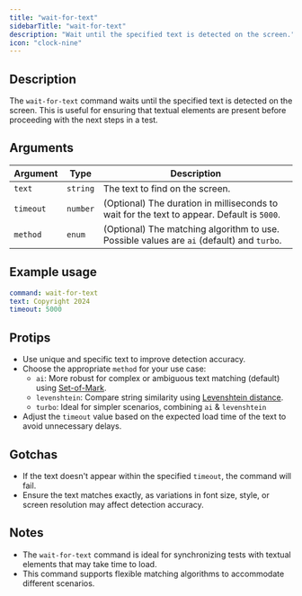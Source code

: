 ```yaml
---
title: "wait-for-text"
sidebarTitle: "wait-for-text"
description: "Wait until the specified text is detected on the screen."
icon: "clock-nine"
---
```


## Description

The `wait-for-text` command waits until the specified text is detected on the screen. This is useful for ensuring that textual elements are present before proceeding with the next steps in a test.

## Arguments

| Argument  | Type     | Description                                                                                |
| --------- | -------- | ------------------------------------------------------------------------------------------ |
| `text`    | `string` | The text to find on the screen.                                                            |
| `timeout` | `number` | (Optional) The duration in milliseconds to wait for the text to appear. Default is `5000`. |
| `method`  | `enum`   | (Optional) The matching algorithm to use. Possible values are `ai` (default) and `turbo`.  |

## Example usage

```yaml
command: wait-for-text
text: Copyright 2024
timeout: 5000
```

## Protips

- Use unique and specific text to improve detection accuracy.
- Choose the appropriate `method` for your use case:
  - `ai`: More robust for complex or ambiguous text matching (default) using [Set-of-Mark](https://arxiv.org/abs/2310.11441).
  - `levenshtein`: Compare string similarity using [Levenshtein distance](https://en.wikipedia.org/wiki/Levenshtein_distance).
  - `turbo`: Ideal for simpler scenarios, combining `ai` & `levenshtein`
- Adjust the `timeout` value based on the expected load time of the text to avoid unnecessary delays.

## Gotchas

- If the text doesn't appear within the specified `timeout`, the command will fail.
- Ensure the text matches exactly, as variations in font size, style, or screen resolution may affect detection accuracy.

## Notes

- The `wait-for-text` command is ideal for synchronizing tests with textual elements that may take time to load.
- This command supports flexible matching algorithms to accommodate different scenarios.
